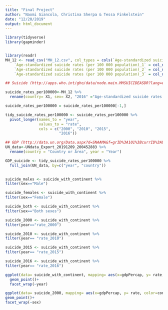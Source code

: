 ```yaml
---
title: "Final Project"
author: "Naomi Giancola, Christina Sherpa & Tessa Finkelstein"
date: "12/20/2019"
output: html_document
---
```


```r
library(tidyverse)
library(gapminder)


library(readr)
MH_12 <- read_csv("MH_12.csv", col_types = cols(`Age-standardized suicide rates (per 100 000 population)` = col_number(), 
    `Age-standardized suicide rates (per 100 000 population)_1` = col_number(), 
    `Age-standardized suicide rates (per 100 000 population)_2` = col_number(), 
    `Age-standardized suicide rates (per 100 000 population)_3` = col_number()))
```

```r
## Suicide (http://apps.who.int/gho/data/node.main.MHSUICIDEASDR?lang=en)

suicide_rates_per100000<-MH_12 %>% 
  rename(country= X1, sex= X2, "2016" ="Age-standardized suicide rates (per 100 000 population)", "2015" = "Age-standardized suicide rates (per 100 000 population)_1", "2010" = "Age-standardized suicide rates (per 100 000 population)_2", "2000" = "Age-standardized suicide rates (per 100 000 population)_3" ) 

suicide_rates_per100000 = suicide_rates_per100000[-1,]

tidy_suicide_rates_per100000 <- suicide_rates_per100000 %>% 
  pivot_longer(names_to = "year", 
               values_to = "rate", 
               cols = c("2000", "2010", "2015", 
                        "2016"))

## GDP (http://data.un.org/Data.aspx?d=SNAAMA&f=grID%3A101%3BcurrID%3AUSD%3BpcFlag%3A1)
UN_data<-UNdata_Export_20191209_200452883 %>% 
  rename(country = "Country or Area", year = "Year")

GDP_suicide <- tidy_suicide_rates_per100000 %>% 
  full_join(UN_data, by=c("year", "country"))
  
  ```
  
  ```r

suicide_males <- suicide_with_continent %>% 
  filter(sex=="Male")

suicide_females <- suicide_with_continent %>% 
  filter(sex=="Female")

suicide_both <- suicide_with_continent %>% 
  filter(sex=="Both sexes")

suicide_2000 <- suicide_with_continent %>% 
  filter(year=="rate_2000")

suicide_2010 <- suicide_with_continent %>% 
  filter(year== "rate_2010")

suicide_2015 <- suicide_with_continent %>% 
  filter(year== "rate_2015")

suicide_2016 <- suicide_with_continent %>% 
  filter(year== "rate_2016")
```



```r
ggplot(data= suicide_with_continent, mapping= aes(x=gdpPercap, y= rate, color=continent))+
  geom_point()+
  facet_wrap(~year) 

ggplot(data= suicide_2000, mapping= aes(x=gdpPercap, y= rate, color=continent ))+
geom_point()+
facet_wrap(~sex)
  
```



